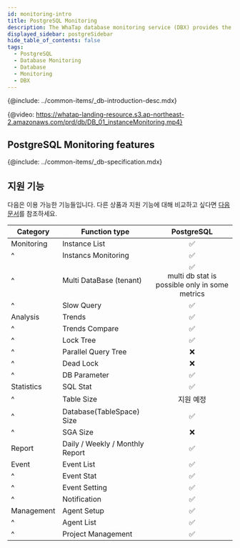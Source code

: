 ```yaml
---
id: monitoring-intro
title: PostgreSQL Monitoring
description: The WhaTap database monitoring service (DBX) provides the performance monitoring service by collecting data based on queries.
displayed_sidebar: postgreSidebar
hide_table_of_contents: false
tags:
  - PostgreSQL
  - Database Monitoring
  - Database
  - Monitoring
  - DBX
---
```



{@include: ../common-items/_db-introduction-desc.mdx} 

{@video: https://whatap-landing-resource.s3.ap-northeast-2.amazonaws.com/prd/db/DB_01_instanceMonitoring.mp4}

## PostgreSQL Monitoring features

<Xclude product='mysql-rds'>
  <CommonCont />
</Xclude>

<InDoc product='mysql-rds'>
  <RdsCont/>
</InDoc>

{@include: ../common-items/_db-specification.mdx}

## 지원 기능

다음은 이용 가능한 기능들입니다. 다른 상품과 지원 기능에 대해 비교하고 싶다면 [다음 문서](../support-env#compare-db)를 참조하세요.

| Category   | Function type                   |                                     PostgreSQL                                     |
| ---------- | ------------------------------- | :--------------------------------------------------------------------------------: |
| Monitoring | Instance List                   |                           <span class='emoji-ok'>✅</span>                          |
| ^          | Instancs Monitoring             |                           <span class='emoji-ok'>✅</span>                          |
| ^          | Multi DataBase (tenant)         | <span class='emoji-ok'>✅</span><br/>multi db stat is possible only in some metrics |
| ^          | Slow Query                      |                           <span class='emoji-ok'>✅</span>                          |
| Analysis   | Trends                          |                           <span class='emoji-ok'>✅</span>                          |
| ^          | Trends Compare                  |                           <span class='emoji-ok'>✅</span>                          |
| ^          | Lock Tree                       |                           <span class='emoji-ok'>✅</span>                          |
| ^          | Parallel Query Tree             |                           <span class='emoji-no'>❌</span>                          |
| ^          | Dead Lock                       |                           <span class='emoji-no'>❌</span>                          |
| ^          | DB Parameter                    |                           <span class='emoji-ok'>✅</span>                          |
| Statistics | SQL Stat                        |                           <span class='emoji-ok'>✅</span>                          |
| ^          | Table Size                      |                                        지원 예정                                       |
| ^          | Database(TableSpace) Size       |                           <span class='emoji-ok'>✅</span>                          |
| ^          | SGA Size                        |                           <span class='emoji-no'>❌</span>                          |
| Report     | Daily / Weekly / Monthly Report |                           <span class='emoji-ok'>✅</span>                          |
| Event      | Event List                      |                           <span class='emoji-ok'>✅</span>                          |
| ^          | Event Stat                      |                           <span class='emoji-ok'>✅</span>                          |
| ^          | Event Setting                   |                           <span class='emoji-ok'>✅</span>                          |
| ^          | Notification                    |                           <span class='emoji-ok'>✅</span>                          |
| Management | Agent Setup                     |                           <span class='emoji-ok'>✅</span>                          |
| ^          | Agent List                      |                           <span class='emoji-ok'>✅</span>                          |
| ^          | Project Management              |                           <span class='emoji-ok'>✅</span>                          |
